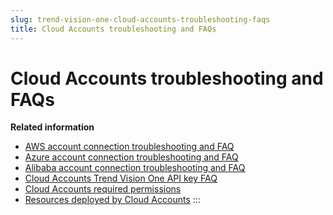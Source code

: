 ```yaml
---
slug: trend-vision-one-cloud-accounts-troubleshooting-faqs
title: Cloud Accounts troubleshooting and FAQs
---
```

# Cloud Accounts troubleshooting and FAQs

**Related information**

- [AWS account connection troubleshooting and FAQ](aws-troubleshooting-faq.mdx)
- [Azure account connection troubleshooting and FAQ](azure-failed-checks.mdx)
- [Alibaba account connection troubleshooting and FAQ](alibaba-troubleshooting-faqs.mdx)
- [Cloud Accounts Trend Vision One API key FAQ](cloud-accounts-api-key-faq.md "Get an overview of how the Trend Vision One API key is used and what to do when the key expires.")
- [Cloud Accounts required permissions](cloud-accounts-required-permissions.mdx)
- [Resources deployed by Cloud Accounts](resources-deployed-cloud-accounts.md "Review the services deployed to your cloud environment when connecting to Cloud Accounts.")
:::
